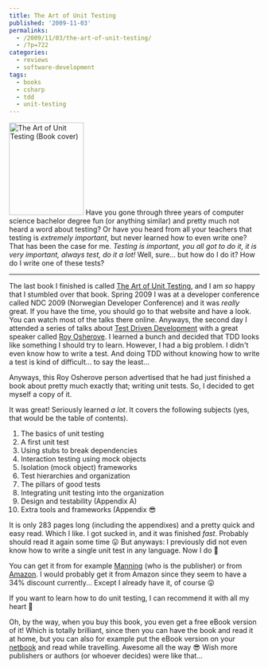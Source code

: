 ---
title: The Art of Unit Testing
published: '2009-11-03'
permalinks:
  - /2009/11/03/the-art-of-unit-testing/
  - /?p=722
categories:
  - reviews
  - software-development
tags:
  - books
  - csharp
  - tdd
  - unit-testing
---

<img
  src="http://www.geekality.net/wp-content/uploads/2009/11/osherove_cover150.jpg"
  alt="The Art of Unit Testing (Book cover)"
  title="The Art of Unit Testing (Book cover)"
  width="150"
  height="186"
  className="alignright size-full wp-image-723"
/>
Have you gone through three years of computer science bachelor degree fun (or anything
similar) and pretty much not heard a word about testing? Or have you heard from all
your teachers that testing is _extremely important_, but never learned how to even
write one? That has been the case for me. <cite>
  Testing is important, you all got to do it, it is very important, always test,
  do it a lot!
</cite> Well, sure... but how do I do it? How do I write one of these tests?

<hr className="fix" />

The last book I finished is called [The Art of Unit Testing](http://www.manning.com/osherove/), and I am _so_ happy that I stumbled over that book. Spring 2009 I was at a developer conference called NDC 2009 (Norwegian Developer Conference) and it was _really_ great. If you have the time, you should go to that website and have a look. You can watch most of the talks there online. Anyways, the second day I attended a series of talks about [Test Driven Development](http://en.wikipedia.org/wiki/Test_driven_development) with a great speaker called [Roy Osherove](http://weblogs.asp.net/ROsherove). I learned a bunch and decided that TDD looks like something I should try to learn. However, I had a big problem. I didn't even know how to write a test. And doing TDD without knowing how to write a test is kind of difficult... to say the least...

Anyways, this Roy Osherove person advertised that he had just finished a book about pretty much exactly that; writing unit tests. So, I decided to get myself a copy of it.

It was great! Seriously learned _a lot_. It covers the following subjects (yes, that would be the table of contents).

<ol>
  <li>The basics of unit testing</li>
  <li>A first unit test</li>
  <li>Using stubs to break dependencies</li>
  <li>Interaction testing using mock objects</li>
  <li>Isolation (mock object) frameworks</li>
  <li>Test hierarchies and organization</li>
  <li>The pillars of good tests</li>
  <li>Integrating unit testing into the organization</li>
  <li>Design and testability (Appendix A)</li>
  <li>Extra tools and frameworks (Appendix 😎</li>
</ol>

It is only 283 pages long (including the appendixes) and a pretty quick and easy read. Which I like. I got sucked in, and it was finished _fast_. Probably should read it again some time 😛 But anyways: I previously did not even know how to write a single unit test in any language. Now I do 🙂

You can get it from for example [Manning](http://www.manning.com/osherove/) (who is the publisher) or from [Amazon](http://amzn.to/arNq7g). I would probably get it from Amazon since they seem to have a 34% discount currently... Except I already have it, of course 😛

If you want to learn how to do unit testing, I can recommend it with all my heart 🙂

Oh, by the way, when you buy this book, you even get a free eBook version of it! Which is totally brilliant, since then you can have the book and read it at home, but you can also for example put the eBook version on your [netbook](http://en.wikipedia.org/wiki/Netbook) and read while travelling. Awesome all the way 😎 Wish more publishers or authors (or whoever decides) were like that...
